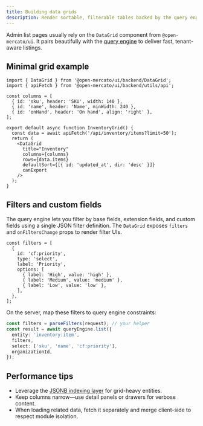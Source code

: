 ```yaml
---
title: Building data grids
description: Render sortable, filterable tables backed by the query engine.
---
```


Admin list pages usually rely on the `DataGrid` component from `@open-mercato/ui`. It pairs beautifully with the [query engine](../database/query-engine) to deliver fast, tenant-aware listings.

## Minimal grid example

```tsx title="backend/inventory/items/page.tsx"
import { DataGrid } from '@open-mercato/ui/backend/DataGrid';
import { apiFetch } from '@open-mercato/ui/backend/utils/api';

const columns = [
  { id: 'sku', header: 'SKU', width: 140 },
  { id: 'name', header: 'Name', minWidth: 240 },
  { id: 'onHand', header: 'On hand', align: 'right' },
];

export default async function InventoryGrid() {
  const data = await apiFetch('/api/inventory/items?limit=50');
  return (
    <DataGrid
      title="Inventory"
      columns={columns}
      rows={data.items}
      defaultSort={[{ id: 'updated_at', dir: 'desc' }]}
      canExport
    />
  );
}
```

## Filters and custom fields

The query engine lets you filter by base fields, extension fields, and custom fields using a single JSON filter definition. The `DataGrid` exposes `filters` and `onFiltersChange` props to render filter UIs.

```tsx
const filters = [
  {
    id: 'cf:priority',
    type: 'select',
    label: 'Priority',
    options: [
      { label: 'High', value: 'high' },
      { label: 'Medium', value: 'medium' },
      { label: 'Low', value: 'low' },
    ],
  },
];
```

On the server, map these filters to query engine constraints:

```ts title="api/get/inventory/items.ts"
const filters = parseFilters(request); // your helper
const result = await queryEngine.list({
  entity: 'inventory:item',
  filters,
  select: ['sku', 'name', 'cf:priority'],
  organizationId,
});
```

## Performance tips

- Leverage the [JSONB indexing layer](../../framework/database/query-index) for grid-heavy entities.
- Keep columns narrow—use detail panels or drawers for verbose content.
- When loading related data, fetch it separately and merge client-side to respect module isolation.
